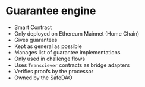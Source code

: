 # Guarantee engine

* Smart Contract
* Only deployed on Ethereum Mainnet (Home Chain)
* Gives guarantees
* Kept as general as possible
* Manages list of guarantee implementations
* Only used in challenge flows
* Uses `Transciever` contracts as bridge adapters
* Verifies proofs by the processor
* Owned by the SafeDAO